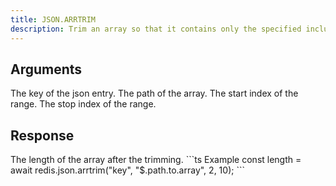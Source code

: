 ```yaml
---
title: JSON.ARRTRIM
description: Trim an array so that it contains only the specified inclusive range of elements.
---
```


## Arguments

<ParamField body="key" type="string" required>
    The key of the json entry.
</ParamField>
<ParamField body="path" type="string" default="$">
    The path of the array.
</ParamField>

<ParamField body="start" type="integer" required>
    The start index of the range.
</ParamField>
<ParamField body="stop" type="integer" required>
    The stop index of the range.
</ParamField>



## Response

<ResponseField type="integer[]" required>
  The length of the array after the trimming.
</ResponseField>

<RequestExample>
```ts Example
const length = await redis.json.arrtrim("key", "$.path.to.array", 2, 10);
```
</RequestExample>

